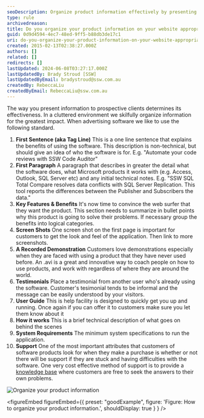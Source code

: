 ```yaml
---
seoDescription: Organize product information effectively by presenting clear descriptions, key features, screen shots, and testimonials to enhance user experience.
type: rule
archivedreason:
title: Do you organize your product information on your website appropriately?
guid: 0d9d4594-4ec7-48ed-9ff5-b88db3de17c1
uri: do-you-organize-your-product-information-on-your-website-appropriately
created: 2015-02-13T02:38:27.000Z
authors: []
related: []
redirects: []
lastUpdated: 2024-06-08T03:27:17.000Z
lastUpdatedBy: Brady Stroud [SSW]
lastUpdatedByEmail: bradystroud@ssw.com.au
createdBy: RebeccaLiu
createdByEmail: RebeccaLiu@ssw.com.au
---
```


The way you present information to prospective clients determines its effectiveness. In a cluttered environment we skilfully organize information for the greatest impact. When advertising software we like to use the following standard.
1. **First Sentence (aka Tag Line)**
   This is a one line sentence that explains the benefits of using the software. This description is non-technical, but should give an idea of who the software is for. E.g. "Automate your code reviews with SSW Code Auditor"
2. **First Paragraph**
   A paragraph that describes in greater the detail what the software does, what Microsoft products it works with (e.g. Access, Outlook, SQL Server etc) and any initial technical notes. E.g. "SSW SQL Total Compare resolves data conflicts with SQL Server Replication. This tool reports the differences between the Publisher and Subscribers the data."
3. **Key Features & Benefits**
   It's now time to convince the web surfer that they want the product. This section needs to summarize in bullet points why this product is going to solve their problems. If necessary group the benefits into logical categories.
4. **Screen Shots**
   One screen shot on the first page is important for customers to get the look and feel of the application. Then link to more screenshots.
5. **A Recorded Demonstration**
   Customers love demonstrations especially when they are faced with using a product that they have never used before. An .avi is a great and innovative way to coach people on how to use products, and work with regardless of where they are around the world.
6. **Testimonials**
   Place a testimonial from another user who's already using the software. Customer's tesimonial tends to be informal and the message can be easily understood by your visitors.
7. **User Guide**
   This is help facility is designed to quickly get you up and running. Once again if you can offer it to customers make sure you let them know about it
8. **How it works**
   This is a brief technical description of what goes on behind the scenes
9. **System Requirements**
   The minimum system specifications to run the application.
10. **Support**
    One of the most important attributes that customers of software products look for when they make a purchase is whether or not there will be support if they are stuck and having difficulties with the software. One very cost effective method of support is to provide a
    [knowledge base](http://www.ssw.com.au/ssw/KB/KBSearch.aspx) where customers are free to seek the answers to their own problems.

![Organize your product information](/uploads/rules/do-you-organize-your-product-information-on-your-website-appropriately/../../assets/ScreenCodeAuditor.jpg)

<figureEmbed figureEmbed={{
  preset: "goodExample",
  figure: 'Figure: How to organize your product information.',
  shouldDisplay: true
} } />
